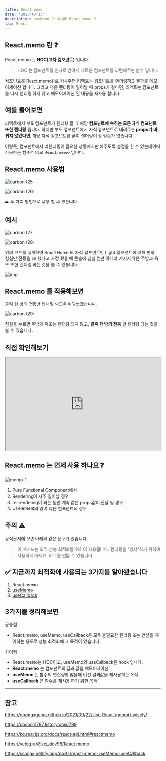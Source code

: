 ```yaml
---
title: React.memo
date: "2023-03-13"
description: useMemo 가 아니라 React.memo ❓
tag: React
---
```


## React.memo 란 ❓

React.memo 는 **HOC(고차 컴포넌트)** 입니다.

> HOC 는 컴포넌트를 인자로 받아서 새로운 컴포넌트를 리턴해주는 함수 입니다.

컴포넌트를 React.memo()로 감싸주면 리액트는 컴포넌트를 렌더링하고 결과를 메모이제이션 합니다.
그리고 다음 렌더링이 일어날 때 props가 같다면, 리액트는 컴포넌트를 다시 렌더링 하지 않고 메모이제이션 된 내용을 재사용 합니다.

## 예를 들어보면

리액트에서 부모 컴포넌트가 렌더링 될 때 해당 **컴포넌트에 속하는 모든 자식 컴포넌트 또한 렌더링** 됩니다.
하지만 부모 컴포넌트에서 자식 컴포넌트로 내려주는 **props가 바뀌지 않았다면**, 해당 자식 컴포넌트를 굳이 렌더링이 될 필요가 없습니다.

이렇듯, 컴포넌트에서 리렌더링이 필요한 상황에서만 해주도록 설정을 할 수 있는데이때 사용하는 함수가 바로 React.memo 입니다.

## React.memo 사용법

![carbon (25)](https://user-images.githubusercontent.com/87301268/224589763-b13fbe93-cd7f-4d40-a84d-a204926b25a8.png)

![carbon (26)](https://user-images.githubusercontent.com/87301268/224589778-9f94a863-c6d7-4c54-b15a-03dda4edb1f6.png)

➡️ 두 가지 방법으로 사용 할 수 있습니다.

## 예시

![carbon (27)](https://user-images.githubusercontent.com/87301268/224592240-9c6f1eab-a14f-47a9-8dcf-6dbf8138053a.png)

![carbon (28)](https://user-images.githubusercontent.com/87301268/224592334-139cbaf9-a14c-42e3-b089-395e4d044a57.png)

위의 코드를 실행하면 SmartHome 의 자식 컴포넌트인 Light 컴포넌트에 대해
만약, 침실만 전등을 on 했다고 가정 했을 때 콘솔에 침실 뿐만 아니라 켜지지 않은 주방과 욕조 또한 렌더링 되는 것을 볼 수 있습니다.

![img](https://user-images.githubusercontent.com/87301268/224592816-929521e1-667d-442c-b9ea-dc24160d3c93.png)

## React.memo 를 적용해보면

클릭 한 방의 전등만 렌더링 되도록 바꿔보겠습니다.

![carbon (29)](https://user-images.githubusercontent.com/87301268/224593287-270f89bb-398d-4260-bc82-3417f8e34552.png)

침실을 누르면 주방과 욕조는 렌더링 되지 않고, **클릭 한 방의 전등** 만 렌더링 되는 것을 볼 수 있습니다.

## 직접 확인해보기

<iframe
    src="https://codesandbox.io/embed/react-memo-s5ey0i?fontsize=14&hidenavigation=1&theme=dark"
    width="100%"
    height="300px"
></iframe>

## React.memo 는 언제 사용 하나요 ❓

![memo-1](https://user-images.githubusercontent.com/87301268/224597214-388344e8-bb5f-4774-ae0e-bf0e77f8a419.jpg)

1. Pure Functional Component에서
2. Rendering이 자주 일어날 경우
3. re-rendering이 되는 동안 계속 같은 props값이 전달 될 경우
4. UI element의 양이 많은 컴포넌트의 경우

## 주의 ⚠️

공식문서에 보면 아래와 같은 문구가 있습니다.

> 이 메서드는 오직 성능 최적화를 위하여 사용됩니다. 렌더링을 “방지”하기 위하여 사용하지 마세요. 버그를 만들 수 있습니다.

## ✅ 지금까지 최적화에 사용되는 3가지를 알아봤습니다

1. React.memo
2. [useMemo](https://choi-hyunho.com/react/react-useMemo/)
3. [useCallback](https://choi-hyunho.com/react/react-useCallback/)

## 3가지를 정리해보면

공통점

-   React.memo, useMemo, useCallback은 모두 불필요한 렌더링 또는 연산을 제어하는 용도로 성능 최적화에 그 목적이 있습니다.

차이점

-   React.memo는 HOC이고, useMemo와 useCallback은 hook 입니다.
-   **React.memo** 는 컴포넌트의 결과 값을 메모이제이션
-   **useMemo** 는 함수의 연산량이 많을때 이전 결과값을 재사용하는 목적
-   **useCallback** 은 함수를 재사용 하기 위한 목적

---

## 참고

https://goongoguma.github.io/2021/09/22/Use-React.memo()-wisely/

https://cocoon1787.tistory.com/799

https://ko.reactjs.org/docs/react-api.html#reactmemo

https://velog.io/@kcj_dev96/React.memo

https://ssangq.netlify.app/posts/react-memo-useMemo-useCallback
